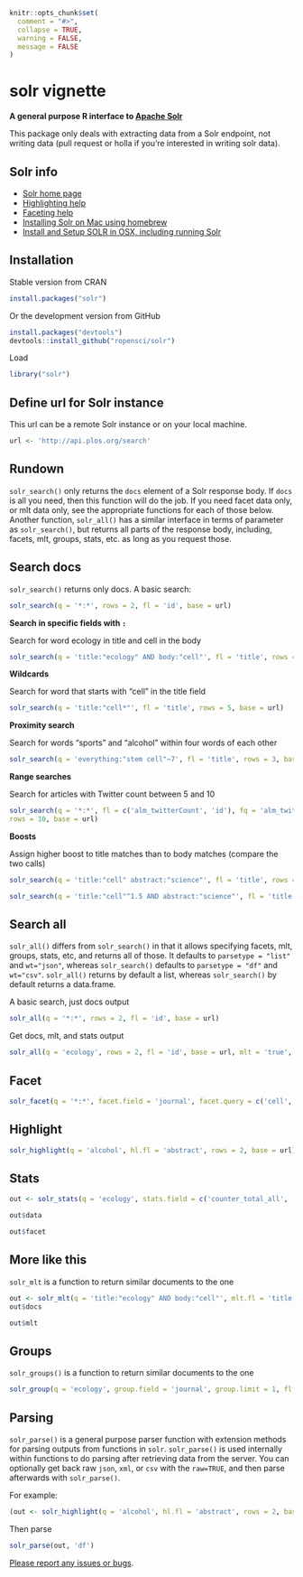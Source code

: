<!--
%\VignetteEngine{knitr::knitr}
%\VignetteIndexEntry{solr vignette}
-->

```r
knitr::opts_chunk$set(
  comment = "#>",
  collapse = TRUE,
  warning = FALSE,
  message = FALSE
)
```

solr vignette
======

**A general purpose R interface to [Apache Solr](http://lucene.apache.org/solr/)**

This package only deals with extracting data from a Solr endpoint, not writing data (pull request or holla if you're interested in writing solr data).

## Solr info

+ [Solr home page](http://lucene.apache.org/solr/)
+ [Highlighting help](http://wiki.apache.org/solr/HighlightingParameters)
+ [Faceting help](http://wiki.apache.org/solr/SimpleFacetParameters)
+ [Installing Solr on Mac using homebrew](http://ramlev.dk/blog/2012/06/02/install-apache-solr-on-your-mac/)
+ [Install and Setup SOLR in OSX, including running Solr](http://risnandar.wordpress.com/2013/09/08/how-to-install-and-setup-apache-lucene-solr-in-osx/)

## Installation

Stable version from CRAN

```r
install.packages("solr")
```

Or the development version from GitHub

```r
install.packages("devtools")
devtools::install_github("ropensci/solr")
```

Load

```r
library("solr")
```

## Define url for Solr instance

This url can be a remote Solr instance or on your local machine.

```r
url <- 'http://api.plos.org/search'
```

## Rundown

`solr_search()` only returns the `docs` element of a Solr response body. If `docs` is 
all you need, then this function will do the job. If you need facet data only, or mlt 
data only, see the appropriate functions for each of those below. Another function, 
`solr_all()` has a similar interface in terms of parameter as `solr_search()`, but 
returns all parts of the response body, including, facets, mlt, groups, stats, etc.
as long as you request those. 

## Search docs

`solr_search()` returns only docs. A basic search:

```r
solr_search(q = '*:*', rows = 2, fl = 'id', base = url)
```

__Search in specific fields with `:`__ 

Search for word ecology in title and cell in the body

```r
solr_search(q = 'title:"ecology" AND body:"cell"', fl = 'title', rows = 5, base = url)
```

__Wildcards__ 

Search for word that starts with "cell" in the title field

```r
solr_search(q = 'title:"cell*"', fl = 'title', rows = 5, base = url)
```

__Proximity search__

Search for words "sports" and "alcohol" within four words of each other

```r
solr_search(q = 'everything:"stem cell"~7', fl = 'title', rows = 3, base = url)
```

__Range searches__

Search for articles with Twitter count between 5 and 10

```r
solr_search(q = '*:*', fl = c('alm_twitterCount', 'id'), fq = 'alm_twitterCount:[5 TO 50]', 
rows = 10, base = url)
```

__Boosts__

Assign higher boost to title matches than to body matches (compare the two calls)

```r
solr_search(q = 'title:"cell" abstract:"science"', fl = 'title', rows = 3, base = url)
```

```r
solr_search(q = 'title:"cell"^1.5 AND abstract:"science"', fl = 'title', rows = 3, base = url)
```

## Search all

`solr_all()` differs from `solr_search()` in that it allows specifying facets, mlt, groups, 
stats, etc, and returns all of those. It defaults to `parsetype = "list"` and `wt="json"`, 
whereas `solr_search()` defaults to `parsetype = "df"` and `wt="csv"`. `solr_all()` returns 
by default a list, whereas `solr_search()` by default returns a data.frame.

A basic search, just docs output

```r
solr_all(q = '*:*', rows = 2, fl = 'id', base = url)
```

Get docs, mlt, and stats output

```r
solr_all(q = 'ecology', rows = 2, fl = 'id', base = url, mlt = 'true', mlt.count = 2, mlt.fl = 'abstract', stats = 'true', stats.field = 'counter_total_all')
```


## Facet

```r
solr_facet(q = '*:*', facet.field = 'journal', facet.query = c('cell', 'bird'), base = url)
```

## Highlight

```r
solr_highlight(q = 'alcohol', hl.fl = 'abstract', rows = 2, base = url)
```

## Stats

```r
out <- solr_stats(q = 'ecology', stats.field = c('counter_total_all', 'alm_twitterCount'), stats.facet = c('journal', 'volume'), base = url)
```

```r
out$data
```

```r
out$facet
```

## More like this

`solr_mlt` is a function to return similar documents to the one

```r
out <- solr_mlt(q = 'title:"ecology" AND body:"cell"', mlt.fl = 'title', mlt.mindf = 1, mlt.mintf = 1, fl = 'counter_total_all', rows = 5, base = url)
out$docs
```

```r
out$mlt
```

## Groups

`solr_groups()` is a function to return similar documents to the one

```r
solr_group(q = 'ecology', group.field = 'journal', group.limit = 1, fl = c('id', 'alm_twitterCount'), base = url)
```

## Parsing

`solr_parse()` is a general purpose parser function with extension methods for parsing outputs from functions in `solr`. `solr_parse()` is used internally within functions to do parsing after retrieving data from the server. You can optionally get back raw `json`, `xml`, or `csv` with the `raw=TRUE`, and then parse afterwards with `solr_parse()`.

For example:

```r
(out <- solr_highlight(q = 'alcohol', hl.fl = 'abstract', rows = 2, base = url, raw = TRUE))
```

Then parse

```r
solr_parse(out, 'df')
```

[Please report any issues or bugs](https://github.com/ropensci/solr/issues).
